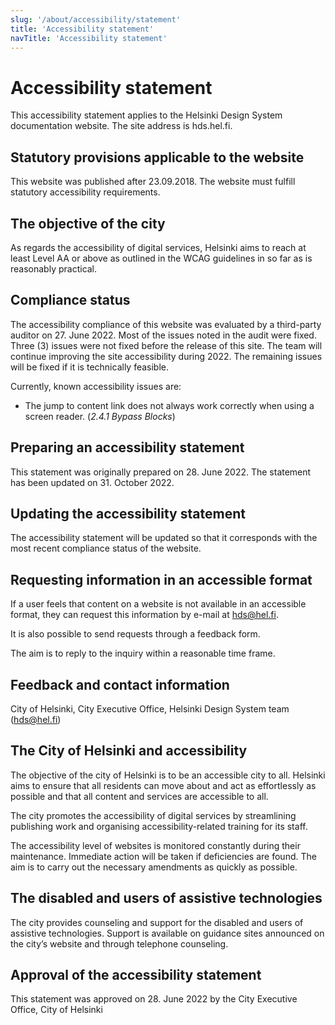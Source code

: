```yaml
---
slug: '/about/accessibility/statement'
title: 'Accessibility statement'
navTitle: 'Accessibility statement'
---
```



# Accessibility statement

<LeadParagraph>This accessibility statement applies to the Helsinki Design System documentation website. The site address is hds.hel.fi.</LeadParagraph>

## Statutory provisions applicable to the website
This website was published after 23.09.2018. The website must fulfill statutory accessibility requirements.

## The objective of the city
As regards the accessibility of digital services, Helsinki aims to reach at least Level AA or above as outlined in the WCAG guidelines in so far as is reasonably practical.

## Compliance status
The accessibility compliance of this website was evaluated by a third-party auditor on 27. June 2022. Most of the issues noted in the audit were fixed. Three (3) issues were not fixed before the release of this site. The team will continue improving the site accessibility during 2022. The remaining issues will be fixed if it is technically feasible.

Currently, known accessibility issues are:
- The jump to content link does not always work correctly when using a screen reader. (*2.4.1 Bypass Blocks*)

## Preparing an accessibility statement
This statement was originally prepared on 28. June 2022. The statement has been updated on 31. October 2022.

## Updating the accessibility statement
The accessibility statement will be updated so that it corresponds with the most recent compliance status of the website.

## Requesting information in an accessible format
If a user feels that content on a website is not available in an accessible format, they can request this information by e-mail at [hds@hel.fi](mailto:hds@hel.fi).

It is also possible to send requests through a <ExternalLink href="https://www.hel.fi/helsinki/en/administration/participate/feedback">feedback form</ExternalLink>.

The aim is to reply to the inquiry within a reasonable time frame.

## Feedback and contact information
City of Helsinki, City Executive Office, Helsinki Design System team ([hds@hel.fi](mailto:hds@hel.fi))

## The City of Helsinki and accessibility
The objective of the city of Helsinki is to be an accessible city to all. Helsinki aims to ensure that all residents can move about and act as effortlessly as possible and that all content and services are accessible to all.

The city promotes the accessibility of digital services by streamlining publishing work and organising accessibility-related training for its staff.

The accessibility level of websites is monitored constantly during their maintenance. Immediate action will be taken if deficiencies are found. The aim is to carry out the necessary amendments as quickly as possible.

## The disabled and users of assistive technologies
The city provides counseling and support for the disabled and users of assistive technologies. Support is available on guidance sites announced on the city’s website and through telephone counseling.

## Approval of the accessibility statement
This statement was approved on 28. June 2022 by the City Executive Office, City of Helsinki
